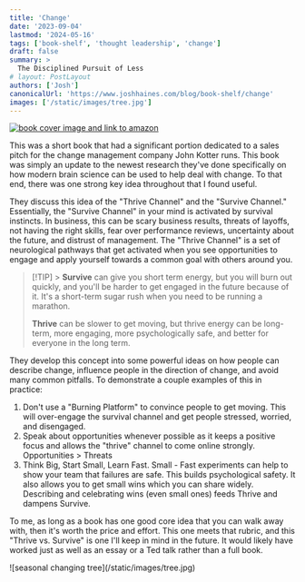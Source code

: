 ```yaml
---
title: 'Change'
date: '2023-09-04'
lastmod: '2024-05-16'
tags: ['book-shelf', 'thought leadership', 'change']
draft: false
summary: >
  The Disciplined Pursuit of Less
# layout: PostLayout
authors: ['Josh']
canonicalUrl: 'https://www.joshhaines.com/blog/book-shelf/change'
images: ['/static/images/tree.jpg']
---
```


<div className="mx-auto w-1/3">
  <a href="https://www.amazon.com/Change-Organizations-Hard-Imagine-Uncertain/dp/1119815843">
    <img
      alt="book cover image and link to amazon"
      src="https://m.media-amazon.com/images/I/41dQY56itkL._SY445_SX342_.jpg"
    />
  </a>
</div>

This was a short book that had a significant portion dedicated to a sales pitch for the change management company John Kotter runs. This book was simply an update to the newest research they've done specifically on how modern brain science can be used to help deal with change. To that end, there was one strong key idea throughout that I found useful.

They discuss this idea of the "Thrive Channel" and the "Survive Channel." Essentially, the "Survive Channel" in your mind is activated by survival instincts. In business, this can be scary business results, threats of layoffs, not having the right skills, fear over performance reviews, uncertainty about the future, and distrust of management. The "Thrive Channel" is a set of neurological pathways that get activated when you see opportunities to engage and apply yourself towards a common goal with others around you.

> [!TIP] > **Survive** can give you short term energy, but you will burn out quickly, and you'll be harder to get engaged in the future because of it. It's a short-term sugar rush when you need to be running a marathon.
>
> **Thrive** can be slower to get moving, but thrive energy can be long-term, more engaging, more psychologically safe, and better for everyone in the long term.

They develop this concept into some powerful ideas on how people can describe change, influence people in the direction of change, and avoid many common pitfalls. To demonstrate a couple examples of this in practice:

1. Don't use a "Burning Platform" to convince people to get moving. This will over-engage the survival channel and get people stressed, worried, and disengaged.
2. Speak about opportunities whenever possible as it keeps a positive focus and allows the "thrive" channel to come online strongly. Opportunities > Threats
3. Think Big, Start Small, Learn Fast. Small - Fast experiments can help to show your team that failures are safe. This builds psychological safety. It also allows you to get small wins which you can share widely. Describing and celebrating wins (even small ones) feeds Thrive and dampens Survive.

To me, as long as a book has one good core idea that you can walk away with, then it's worth the price and effort. This one meets that rubric, and this "Thrive vs. Survive" is one I'll keep in mind in the future. It would likely have worked just as well as an essay or a Ted talk rather than a full book.

<div className="-mx-2 flex flex-wrap justify-center overflow-hidden xl:-mx-2">
  <div className="my-1 w-full overflow-hidden px-2 xl:my-1 xl:w-3/4 xl:px-2">
    ![seasonal changing tree](/static/images/tree.jpg)
  </div>
</div>
